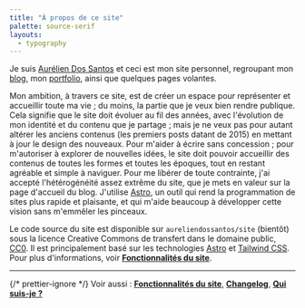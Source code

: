 ```yaml
---
title: "À propos de ce site"
palette: source-serif
layouts:
  - typography
---
```


Je suis [Aurélien Dos Santos](/about) et ceci est mon site personnel, regroupant mon [blog](/blog), mon [portfolio](/portfolio), ainsi que quelques pages volantes.

Mon ambition, à travers ce site, est de créer un espace pour représenter et accueillir toute ma vie ; du moins, la partie que je veux bien rendre publique. Cela signifie que le site doit évoluer au fil des années, avec l'évolution de mon identité et du contenu que je partage ; mais je ne veux pas pour autant altérer les anciens contenus (les premiers posts datant de 2015) en mettant à jour le design des nouveaux. Pour m'aider à écrire sans concession ; pour m'autoriser à explorer de nouvelles idées, le site doit pouvoir accueillir des contenus de toutes les formes et toutes les époques, tout en restant agréable et simple à naviguer. Pour me libérer de toute contrainte, j'ai accepté l'hétérogénéité assez extrême du site, que je mets en valeur sur la page d'accueil du blog. J'utilise [Astro](https://astro.build/), un outil qui rend la programmation de sites plus rapide et plaisante, et qui m'aide beaucoup à développer cette vision sans m'emmêler les pinceaux.

Le code source du site est disponible sur `aureliendossantos/site` (bientôt) sous la licence Creative Commons de transfert dans le domaine public, [<abbr>CC0</abbr>](https://creativecommons.org/publicdomain/zero/1.0/deed.fr). Il est principalement basé sur les technologies [Astro](https://astro.build/) et [Tailwind CSS](https://tailwindcss.com/). Pour plus d'informations, voir [**Fonctionnalités du site**](/features).

---

{/* prettier-ignore */}
<sc>Voir aussi</sc> : [**Fonctionnalités du site**](/features), [**Changelog**](/changelog), [**Qui suis-je ?**](/about)
